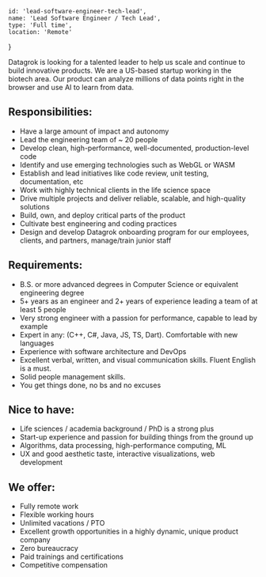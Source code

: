 
    id: 'lead-software-engineer-tech-lead',
    name: 'Lead Software Engineer / Tech Lead',
    type: 'Full time',
    location: 'Remote'
}

<Card meta={meta}>

Datagrok is looking for a talented leader to help us scale and continue to build innovative products. We are a US-based startup working in the biotech area. Our product can analyze millions of data points right in the browser and use AI to learn from data.

## Responsibilities:

- Have a large amount of impact and autonomy
- Lead the engineering team of ~ 20 people
- Develop clean, high-performance, well-documented, production-level code
- Identify and use emerging technologies such as WebGL or WASM
- Establish and lead initiatives like code review, unit testing, documentation, etc
- Work with highly technical clients in the life science space
- Drive multiple projects and deliver reliable, scalable, and high-quality solutions
- Build, own, and deploy critical parts of the product
- Cultivate best engineering and coding practices
- Design and develop Datagrok onboarding program for our employees, clients, and partners, manage/train junior staff

## Requirements:

- B.S. or more advanced degrees in Computer Science or equivalent engineering degree
- 5+ years as an engineer and 2+ years of experience leading a team of at least 5 people
- Very strong engineer with a passion for performance, capable to lead by example
- Expert in any: (C++, C#, Java, JS, TS, Dart). Comfortable with new languages
- Experience with software architecture and DevOps
- Excellent verbal, written, and visual communication skills. Fluent English is a must.
- Solid people management skills.
- You get things done, no bs and no excuses

## Nice to have:

- Life sciences / academia background / PhD is a strong plus
- Start-up experience and passion for building things from the ground up
- Algorithms, data processing, high-performance computing, ML
- UX and good aesthetic taste, interactive visualizations, web development

## We offer:

- Fully remote work
- Flexible working hours
- Unlimited vacations / PTO
- Excellent growth opportunities in a highly dynamic, unique product company
- Zero bureaucracy
- Paid trainings and certifications
- Competitive compensation

</Card>